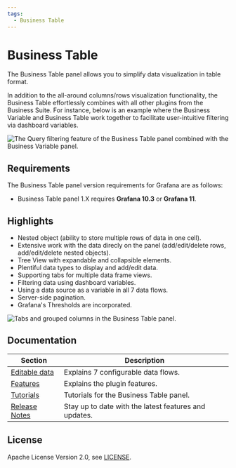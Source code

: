```yaml
---
tags:
  - Business Table
---
```



# Business Table

The Business Table panel allows you to simplify data visualization in table format.

In addition to the all-around columns/rows visualization functionality, the Business Table effortlessly combines with all other plugins from the Business Suite. For instance, below is an example where the Business Variable and Business Table work together to facilitate user-intuitive filtering via dashboard variables.

<Image
  title="The Query filtering feature of the Business Table panel combined with the Business Variable panel."
  src="/img/blog/2024-09-05-business-table-1.2.0/filtering-query-w-var.gif"
/>

## Requirements

The Business Table panel version requirements for Grafana are as follows:

- Business Table panel 1.X requires **Grafana 10.3** or **Grafana 11**.

<GettingStarted />

## Highlights

- Nested object (ability to store multiple rows of data in one cell).
- Extensive work with the data direcly on the panel (add/edit/delete rows, add/edit/delete nested objects).
- Tree View with expandable and collapsible elements.
- Plentiful data types to display and add/edit data.
- Supporting tabs for multiple data frame views.
- Filtering data using dashboard variables.
- Using a data source as a variable in all 7 data flows.
- Server-side pagination.
- Grafana's Thresholds are incorporated.

<Image
  title="Tabs and grouped columns in the Business Table panel."
  src="/img/plugins/business-table/groups.png"
/>

<Tutorial />

## Documentation

| Section                                            | Description                                           |
| -------------------------------------------------- | ----------------------------------------------------- |
| [Editable data](/plugins/business-table/editable/) | Explains 7 configurable data flows.                   |
| [Features](features)                               | Explains the plugin features.                         |
| [Tutorials](tutorials)                             | Tutorials for the Business Table panel.               |
| [Release Notes](release)                           | Stay up to date with the latest features and updates. |

## License

Apache License Version 2.0, see [LICENSE](https://github.com/volkovlabs/business-table/blob/main/LICENSE).

<Feedback />
